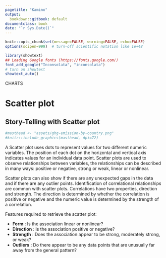 ```yaml
---
pagetitle: "Kamino"
output:
  bookdown::gitbook: default
documentclass: book
date: "`r Sys.Date()`"
---
```

```r

knitr::opts_chunk$set(message=FALSE, warning=FALSE, echo=FALSE)
options(scipen=999)  # turn-off scientific notation like 1e+48

library(showtext)
## Loading Google fonts (https://fonts.google.com/)
font_add_google("Inconsolata", "inconsolata")
# turn on showtext
showtext_auto()

```
<div class="activity">
CHARTS  
</div>

# Scatter plot
## Story-Telling with Scatter plot

```r
#masthead <- "assets/ghg-emission-by-country.png"
#knitr::include_graphics(masthead, dpi=72)
```

A Scatter plot uses dots to represent values for two different numeric variables. The position of each dot on the horizontal and vertical axis indicates values for an individual data point. Scatter plots are used to observe relationships between variables, the relationships can be described in many ways: positive or negative, strong or weak, linear or nonlinear.

Scatter plots can also show if there are any unexpected gaps in the data and if there are any outlier points. Identification of correlational relationships are common with scatter plots. Correlations have two properties, direction and strength. The direction is determined by whether the correlation is positive or negative and the numeric value is determined by the strength of a correlation.

Features required to retrieve the scatter plot:

* __Form__ : Is the association linear or nonlinear?
* __Direction__ : Is the association positive or negative?
* __Strength__ : Does the association appear to be strong, moderately strong, or weak?
* __Outliers__ : Do there appear to be any data points that are unusually far away from the general pattern?
